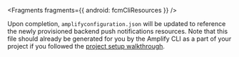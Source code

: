 
<Fragments fragments={{ android: fcmCliResources }} />

Upon completion, `amplifyconfiguration.json` will be updated to reference the newly provisioned backend push notifications resources. Note that this file should already be generated for you by the Amplify CLI as a part of your project if you followed the [project setup walkthrough](/gen1/[platform]/start/project-setup/prerequisites/).
